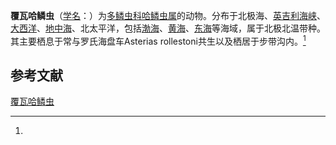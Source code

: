 {{Speciesbox
| name = 覆瓦哈鳞虫
| status = 
| status_system = 
| image = 
| genus = Harmothoe
| species = imbricata
| authority = ([[卡尔·林奈|Linnaeus]], 1767)<ref name='id10442'>{{cite web| url =http://www.bioinfo.cn/db05/BjdwSpecies.php?action=view&id=10442| title =覆瓦哈鳞虫| work =《中国动物物种编目数据库》| publisher =中国科学院微生物研究所| author =中国科学院动物研究所| accessdate =2009-04-16| deadurl =yes| archiveurl =https://web.archive.org/web/20160305060654/http://www.bioinfo.cn/db05/BjdwSpecies.php?action=view&id=10442| archivedate =2016-03-05}}</ref>
}}

'''覆瓦哈鳞虫'''（[[学名|学名]]：{{lang|la|''Harmothoe imbricata''}}）为[[多鳞虫科|多鳞虫科]][[哈鳞虫属|哈鳞虫属]]的动物。分布于北极海、[[英吉利海峡|英吉利海峡]]、[[大西洋|大西洋]]、[[地中海|地中海]]、北太平洋，包括[[渤海|渤海]]、[[黄海|黄海]]、[[东海|东海]]等海域，属于北极北温带种。其主要栖息于常与罗氏海盘车Asterias rollestoni共生以及栖居于步带沟内。<ref name='id10442'/>

== 参考文献 ==
{{reflist}}

{{Wikispecies|Harmothoe imbricata}}
{{Taxonbar|from=Q4854003}}

[[Category:哈鳞虫属|覆瓦哈鳞虫]]


{{环节动物小作品}}